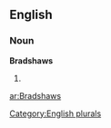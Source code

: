 
==English==

===Noun===
'''Bradshaws'''

# {{plural of|[[Bradshaw]]}}

[[Category:English plurals]]

[[ar:Bradshaws]]